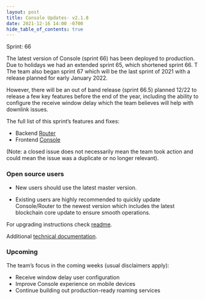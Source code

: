 ```yaml
---
layout: post
title: Console Updates- v2.1.8
date: 2021-12-16 14:00 -0700
hide_table_of_contents: true
---
```


Sprint: 66

The latest version of Console (sprint 66) has been deployed to production. Due to holidays we had an
extended sprint 65, which shortened sprint 66. T The team also began sprint 67 which will be the
last sprint of 2021 with a release planned for early January 2022.

<!--truncate-->

However, there will be an out of band release (sprint 66.5) planned 12/22 to release a few key
features before the end of the year, including the ability to configure the receive window delay
which the team believes will help with downlink issues.

The full list of this sprint’s features and fixes:

- Backend [Router](https://github.com/helium/router/milestone/3?closed=1)
- Frontend [Console](https://github.com/helium/console/milestone/3?closed=1)

(Note: a closed issue does not necessarily mean the team took action and could mean the issue was a
duplicate or no longer relevant).

### Open source users

- New users should use the latest master version.

- Existing users are highly recommended to quickly update Console/Router to the newest version which
  includes the latest blockchain core update to ensure smooth operations.

For upgrading instructions check
[readme](https://github.com/helium/console#upgrading-your-open-source-consolerouter).

Additional
[technical documentation](https://docs.helium.com/use-the-network/run-console/#console-setup).

### Upcoming

The team’s focus in the coming weeks (usual disclaimers apply):

- Receive window delay user configuration
- Improve Console experience on mobile devices
- Continue building out production-ready roaming services
